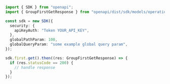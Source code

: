 ```typescript showLineNumbers copy filename="Group First Get usage example"
import { SDK } from "openapi";
import { GroupFirstGetResponse } from "openapi/dist/sdk/models/operations";

const sdk = new SDK({
  security: {
    apiKeyAuth: "Token YOUR_API_KEY",
  },
  globalPathParam: 100,
  globalQueryParam: "some example global query param",
});

sdk.first.get().then((res: GroupFirstGetResponse) => {
  if (res.statusCode == 200) {
    // handle response
  }
});
```
